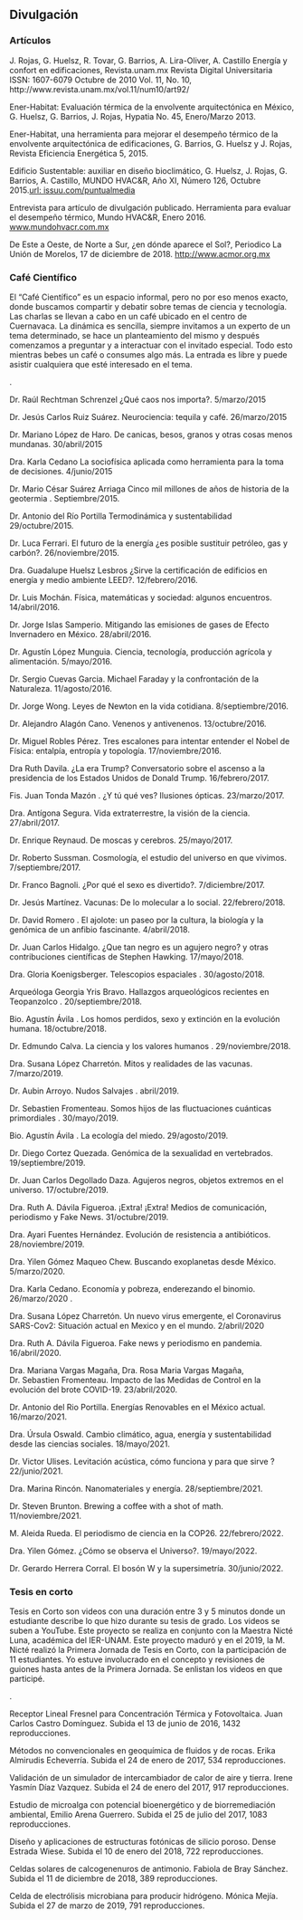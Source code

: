 ## Divulgación

### Artículos

<div class="list">


J. Rojas, G. Huelsz, R. Tovar, G. Barrios, A. Lira-Oliver, A. Castillo
Energía y confort en edificaciones, Revista.unam.mx Revista Digital
Universitaria ISSN: 1607-6079 Octubre de 2010 Vol. 11, No. 10,  
http://www.revista.unam.mx/vol.11/num10/art92/

Ener-Habitat: Evaluación térmica de la envolvente arquitectónica en
México, G. Huelsz, G. Barrios, J. Rojas, Hypatia No. 45, Enero/Marzo
2013.

Ener-Habitat, una herramienta para mejorar el desempeño térmico de la
envolvente arquitectónica de edificaciones, G. Barrios, G. Huelsz y J.
Rojas, Revista Eficiencia Energética 5, 2015.

Edificio Sustentable: auxiliar en diseño bioclimático, G. Huelsz, J.
Rojas, G. Barrios, A. Castillo, MUNDO HVAC&R, Año XI, Número 126,
Octubre 2015.[url:
issuu.com/puntualmedia](issuu.com/puntualmedia/docs/revista_web_mh__octubre.compressed/1?e=18236302/30400988)

Entrevista para artículo de divulgación publicado. Herramienta para
evaluar el desempeño térmico, Mundo HVAC&R, Enero 2016.
[www.mundohvacr.com.mx](www.mundohvacr.com.mx/mundo/2016/01/herramienta-para-evaluar-el-desempeno-termico)

De Este a Oeste, de Norte a Sur, ¿en dónde aparece el Sol?, Periodico La
Unión de Morelos, 17 de diciembre de 2018.
[http://www.acmor.org.mx](http://www.acmor.org.mx/descargas/18_dic_17_sol.pdf)

</div>

### Café Científico

El "Café Científico" es un espacio informal, pero no por eso menos
exacto, donde buscamos compartir y debatir sobre temas de ciencia y
tecnología. Las charlas se llevan a cabo en un café ubicado en el centro
de Cuernavaca. La dinámica es sencilla, siempre invitamos a un experto
de un tema determinado, se hace un planteamiento del mismo y después
comenzamos a preguntar y a interactuar con el invitado especial. Todo
esto mientras bebes un café o consumes algo más. La entrada es libre y
puede asistir cualquiera que esté interesado en el tema.

<div class="list">

.

Dr. Raúl Rechtman Schrenzel ¿Qué caos nos importa?. 5/marzo/2015

Dr. Jesús Carlos Ruiz Suárez. Neurociencia: tequila y café.
26/marzo/2015

Dr. Mariano López de Haro. De canicas, besos, granos y otras cosas menos
mundanas. 30/abril/2015

Dra. Karla Cedano La sociofísica aplicada como herramienta para la toma
de decisiones. 4/junio/2015

Dr. Mario César Suárez Arriaga Cinco mil millones de años de historia de
la geotermia . Septiembre/2015.

Dr. Antonio del Río Portilla Termodinámica y sustentabilidad
29/octubre/2015.

Dr. Luca Ferrari. El futuro de la energía ¿es posible sustituir
petróleo, gas y carbón?. 26/noviembre/2015.

Dra. Guadalupe Huelsz Lesbros ¿Sirve la certificación de edificios en
energía y medio ambiente LEED?. 12/febrero/2016.

Dr. Luis Mochán. Física, matemáticas y sociedad: algunos encuentros.
14/abril/2016.

Dr. Jorge Islas Samperio. Mitigando las emisiones de gases de Efecto
Invernadero en México. 28/abril/2016.

Dr. Agustín López Munguia. Ciencia, tecnología, producción agrícola y
alimentación. 5/mayo/2016.

Dr. Sergio Cuevas Garcia. Michael Faraday y la confrontación de la
Naturaleza. 11/agosto/2016.

Dr. Jorge Wong. Leyes de Newton en la vida cotidiana. 8/septiembre/2016.

Dr. Alejandro Alagón Cano. Venenos y antivenenos. 13/octubre/2016.

Dr. Miguel Robles Pérez. Tres escalones para intentar entender el Nobel
de Física: entalpía, entropía y topología. 17/noviembre/2016.

Dra Ruth Davila. ¿La era Trump? Conversatorio sobre el ascenso a la
presidencia de los Estados Unidos de Donald Trump. 16/febrero/2017.

Fis. Juan Tonda Mazón . ¿Y tú qué ves? Ilusiones ópticas. 23/marzo/2017.

Dra. Antígona Segura. Vida extraterrestre, la visión de la ciencia.
27/abril/2017.

Dr. Enrique Reynaud. De moscas y cerebros. 25/mayo/2017.

Dr. Roberto Sussman. Cosmología, el estudio del universo en que vivimos.
7/septiembre/2017.

Dr. Franco Bagnoli. ¿Por qué el sexo es divertido?. 7/diciembre/2017.

Dr. Jesús Martínez. Vacunas: De lo molecular a lo social.
22/febrero/2018.

Dr. David Romero . El ajolote: un paseo por la cultura, la biología y la
genómica de un anfibio fascinante. 4/abril/2018.

Dr. Juan Carlos Hidalgo. ¿Que tan negro es un agujero negro? y otras
contribuciones científicas de Stephen Hawking. 17/mayo/2018.

Dra. Gloria Koenigsberger. Telescopios espaciales . 30/agosto/2018.

Arqueóloga Georgia Yris Bravo. Hallazgos arqueológicos recientes en
Teopanzolco . 20/septiembre/2018.

Bio. Agustín Ávila . Los homos perdidos, sexo y extinción en la
evolución humana. 18/octubre/2018.

Dr. Edmundo Calva. La ciencia y los valores humanos . 29/noviembre/2018.

Dra. Susana López Charretón. Mitos y realidades de las vacunas.
7/marzo/2019.

Dr. Aubin Arroyo. Nudos Salvajes . abril/2019.

Dr. Sebastien Fromenteau. Somos hijos de las fluctuaciones cuánticas
primordiales . 30/mayo/2019.

Bio. Agustín Ávila . La ecología del miedo. 29/agosto/2019.

Dr. Diego Cortez Quezada. Genómica de la sexualidad en vertebrados.
19/septiembre/2019.

Dr. Juan Carlos Degollado Daza. Agujeros negros, objetos extremos en el
universo. 17/octubre/2019.

Dra. Ruth A. Dávila Figueroa. ¡Extra! ¡Extra! Medios de comunicación,
periodismo y Fake News. 31/octubre/2019.

Dra. Ayari Fuentes Hernández. Evolución de resistencia a antibióticos.
28/noviembre/2019.

Dra. Yilen Gómez Maqueo Chew. Buscando exoplanetas desde México.
5/marzo/2020.

Dra. Karla Cedano. Economía y pobreza, enderezando el binomio.
26/marzo/2020 .

Dra. Susana López Charretón. Un nuevo virus emergente, el Coronavirus
SARS-Cov2: Situación actual en Mexico y en el mundo. 2/abril/2020

Dra. Ruth A. Dávila Figueroa. Fake news y periodismo en pandemia.
16/abril/2020.

Dra. Mariana Vargas Magaña, Dra. Rosa Maria Vargas Magaña, Dr. Sebastien
Fromenteau. Impacto de las Medidas de Control en la evolución del brote
COVID-19. 23/abril/2020.

Dr. Antonio del Rio Portilla. Energías Renovables en el México actual.
16/marzo/2021.

Dra. Úrsula Oswald. Cambio climático, agua, energía y sustentabilidad
desde las ciencias sociales. 18/mayo/2021.

Dr. Victor Ulises. Levitación acústica, cómo funciona y para que sirve ?
22/junio/2021.

Dra. Marina Rincón. Nanomateriales y energía. 28/septiembre/2021.

Dr. Steven Brunton. Brewing a coffee with a shot of math.
11/noviembre/2021.

M. Aleida Rueda. El periodismo de ciencia en la COP26. 22/febrero/2022.

Dra. Yilen Gómez. ¿Cómo se observa el Universo?. 19/mayo/2022.

Dr. Gerardo Herrera Corral. El bosón W y la supersimetría.
30/junio/2022.

</div>

### Tesis en corto

Tesis en Corto son videos con una duración entre 3 y 5 minutos donde un
estudiante describe lo que hizo durante su tesis de grado. Los videos se
suben a YouTube. Este proyecto se realiza en conjunto con la Maestra
Nicté Luna, académica del IER-UNAM. Este proyecto maduró y en el 2019,
la M. Nicté realizó la Primera Jornada de Tesis en Corto, con la
participación de 11 estudiantes. Yo estuve involucrado en el concepto y
revisiones de guiones hasta antes de la Primera Jornada. Se enlistan los
videos en que participé.

<div class="list">

.

Receptor Lineal Fresnel para Concentración Térmica y Fotovoltaica. Juan
Carlos Castro Domínguez. Subida el 13 de junio de 2016, 1432
reproducciones.

Métodos no convencionales en geoquímica de fluidos y de rocas. Erika
Almirudis Echeverría. Subida el 24 de enero de 2017, 534 reproducciones.

Validación de un simulador de intercambiador de calor de aire y tierra.
Irene Yasmín Díaz Vazquez. Subida el 24 de enero del 2017, 917
reproducciones.

Estudio de microalga con potencial bioenergético y de biorremediación
ambiental, Emilio Arena Guerrero. Subida el 25 de julio del 2017, 1083
reproducciones.

Diseño y aplicaciones de estructuras fotónicas de silicio poroso. Dense
Estrada Wiese. Subida el 10 de enero del 2018, 722 reproducciones.

Celdas solares de calcogenenuros de antimonio. Fabiola de Bray Sánchez.
Subida el 11 de diciembre de 2018, 389 reproducciones.

Celda de electrólisis microbiana para producir hidrógeno. Mónica Mejía.
Subida el 27 de marzo de 2019, 791 reproducciones.

</div>
